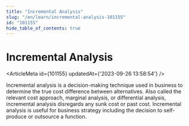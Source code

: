 ```yaml
---
title: "Incremental Analysis"
slug: "/en/learn/incremental-analysis-101155"
id: "101155"
hide_table_of_contents: true
---
```



# Incremental Analysis

<ArticleMeta id={101155} updatedAt={'2023-09-26 13:58:54'} />
<div className='border-solid border-b border-t-0 my-4 border-[var(--ifm-color-gray-300)]' />

Incremental analysis is a decision-making technique used in business to determine the true cost difference between alternatives. Also called the relevant cost approach, marginal analysis, or differential analysis, incremental analysis disregards any sunk cost or past cost. Incremental analysis is useful for business strategy including the decision to self-produce or outsource a function.
